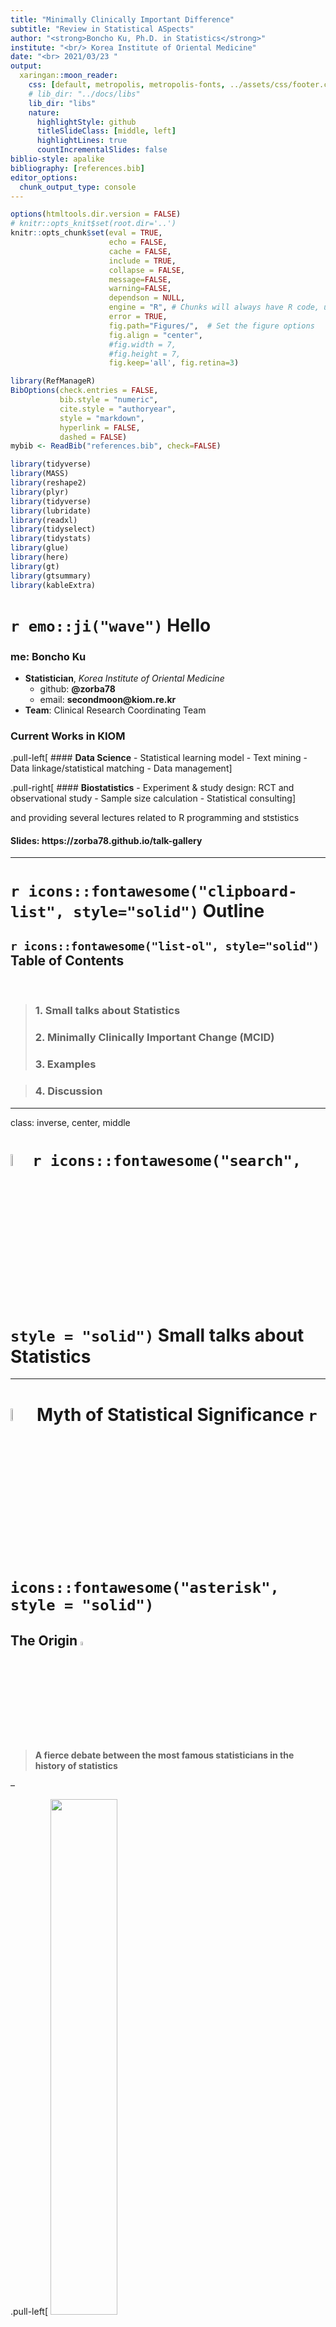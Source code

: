 ```yaml
---
title: "Minimally Clinically Important Difference"
subtitle: "Review in Statistical ASpects"
author: "<strong>Boncho Ku, Ph.D. in Statistics</strong>"
institute: "<br/> Korea Institute of Oriental Medicine"
date: "<br> 2021/03/23 "
output:
  xaringan::moon_reader:
    css: [default, metropolis, metropolis-fonts, ../assets/css/footer.css, ../assets/css/metropolis-ak.css]
    # lib_dir: "../docs/libs"
    lib_dir: "libs"
    nature:
      highlightStyle: github
      titleSlideClass: [middle, left]
      highlightLines: true
      countIncrementalSlides: false
biblio-style: apalike
bibliography: [references.bib]      
editor_options: 
  chunk_output_type: console
---
```


```r
options(htmltools.dir.version = FALSE)
# knitr::opts_knit$set(root.dir='..')
knitr::opts_chunk$set(eval = TRUE, 
                      echo = FALSE, 
                      cache = FALSE,
                      include = TRUE,
                      collapse = FALSE,
                      message=FALSE,
                      warning=FALSE, 
                      dependson = NULL,
                      engine = "R", # Chunks will always have R code, unless noted
                      error = TRUE,
                      fig.path="Figures/",  # Set the figure options
                      fig.align = "center", 
                      #fig.width = 7,
                      #fig.height = 7, 
                      fig.keep='all', fig.retina=3)

library(RefManageR)
BibOptions(check.entries = FALSE,
           bib.style = "numeric",
           cite.style = "authoryear",
           style = "markdown",
           hyperlink = FALSE,
           dashed = FALSE)
mybib <- ReadBib("references.bib", check=FALSE)

```


```r
library(tidyverse)
library(MASS)
library(reshape2)
library(plyr)
library(tidyverse)
library(lubridate)
library(readxl)
library(tidyselect)
library(tidystats)
library(glue)
library(here)
library(gt)
library(gtsummary)
library(kableExtra)

```




# `r emo::ji("wave")` Hello

### me: **Boncho Ku**

- **Statistician**, _Korea Institute of Oriental Medicine_
    + github: **@zorba78**
    + email: **secondmoon@kiom.re.kr**

- **Team**: Clinical Research Coordinating Team    


### Current Works in KIOM

.pull-left[
#### **Data Science**
- Statistical learning model
- Text mining
- Data linkage/statistical matching
- Data management
]


.pull-right[
#### **Biostatistics**
- Experiment & study design: RCT and observational study 
- Sample size calculation
- Statistical consulting
]


and providing several lectures related to R programming and ststistics


#### Slides: **https://zorba78.github.io/talk-gallery**

---

# `r icons::fontawesome("clipboard-list", style="solid")` Outline


## `r icons::fontawesome("list-ol", style="solid")`  **Table of Contents**

<br>

> ### 1. Small talks about Statistics
>
> ### 2. Minimally Clinically Important Change (MCID)
>
> ### 3. Examples

> ### 4. Discussion










---

class: inverse, center, middle

# <img src="assets/icons/gaussian-function.svg" width="7%"/>`r icons::fontawesome("search", style = "solid")` Small talks about Statistics 



---

# <img src="assets/icons/unicorn.svg" width="7%"/> Myth of Statistical Significance `r icons::fontawesome("asterisk", style = "solid")` 

## The Origin <img src="assets/icons/original.svg" width="4%"/>

> **A fierce debate between the most famous statisticians in the history of statistics**

--

.pull-left[
<img src="assets/imgs/RA-Fisher.jpg" width="46%"/> &nbsp;&nbsp;&nbsp;&nbsp;&nbsp;&nbsp; <img src="assets/icons/fists.svg" width="40%"/>
] 
.pull-right[
<img src="assets/imgs/E-Pearson-02.jpeg" width="43%"/> <img src="assets/imgs/J-Neyman.jpg" width="43%"/>
]
.pull-left[
Sir. Ronald A. Fisher<br>&nbsp;&nbsp;&nbsp;&nbsp;(1890 ~ 1962)
]
.pull-right[
&nbsp;&nbsp;&nbsp;&nbsp;Egon Pearson&nbsp;&nbsp;&nbsp;&nbsp;&nbsp;&nbsp;&nbsp;&nbsp;&nbsp;Jerzy Neyman<br>&nbsp;&nbsp;&nbsp;&nbsp;(1895 ~ 1980)&nbsp;&nbsp;&nbsp;&nbsp;&nbsp;&nbsp;&nbsp;&nbsp;&nbsp;&nbsp;&nbsp;(1894 ~ 1981)
]


---

# <img src="assets/icons/creativity.svg" width="6%"/> Motivation of Fisher

## The Lady Tasting Tea

.pull-left[<img src="assets/imgs/tasting-tea.jpg" width="95%"/>]
.pull-right[

### Is the lady possible to distinguish all sequences for making tea? 

### **The birth of Statistical Hypothesis Test!!!**

]


<br>
<br>

--

## That is, a famous **Fisher's Exact Test**

---

# <img src="assets/icons/history.svg" width="6%"/> History of "_statistical significance_"

### Flows

> - Edgeworth firstly mentioned 
>
> - Sir Ronard A. Fisher described "_the test of significance_" in his book <**_Statistical Methods for Research Workers_**>
>
> - Original intention
>     - **FY. Edgeworth**: mentioned as a tool to indicate when a result needs further scrutiny
>     - **RA. Fisher**: intended to blend data and background knowledge to lead to scientific conclusions


Remind that the original meaning of "**_significant_**" in the 19<sup>th</sup> century was **the obtained value shows something meaningful**


In the 20<sup>th</sup> century, it became a new meaning as "**_very important_**".


---

# `r icons::fontawesome("clipboard-check", style = "solid")`  Guidlines 

### ASA's statement on p-values

> 1. indicating **incompatible the data are with a specified statistical model**. 
>
> 2. **NOT MEASURE THE PROBABILITY**: the studied hypothesis is **true**, 
>
> 3. **NOT MEASURE THE PROBABILITY**: the studied data were producedy by **random chance** alone. 
>
> 4. **NOT MAKE CONCLUSIONS**: based only on whether a p-value passes a specific threshold 
$\rightarrow$ don't use $p < 0.05$ and **\*\***, something like that
>
> 5. **Full reporting and transparency**
>
> 6. **NOT MEASURE** the size of an effect or the importance of a result
>
> 7. **NOT ** a good measure of **EVIDENCE**


???

1. P-values can indicate how incompatible the data are with a
specified statistical model.
2. P-values do not measure the probability that the studied
hypothesis is true, or the probability that the data were produced by
random chance alone.
3. Scientific conclusions and business or policy decisions should not be
based only on whether a p-value passes a specific threshold.
4. Proper inference requires full reporting and transparency.
5. A p-value, or statistical significance, does not measure the size of
an effect or the importance of a result.
6. By itself, a p-value does not provide a good measure of
evidence regarding a model or hypothesis.



---

class: inverse, center, middle

# `r icons::fontawesome("smile", style = "solid")``r icons::fontawesome("arrows-alt-h", style = "solid")``r icons::fontawesome("frown", style = "solid")` Minimally Clinically Important Difference 


---

# `r icons::fontawesome("info-circle", style = "solid")` Definition 

### Original Definition

> **"_The smallest difference in score in the domain of interest which patients perceive as 
beneficial and which would mandatae, in the absence of troublesome side effects and 
excessive cost, a change in the patient's management_"**
>  _`r AutoCite(mybib, "jaeschke-1989")`_

### Simple Definition 

> **"_the smallest (minimal amount of) change that is important to patients_"**

---

# `r icons::fontawesome("anchor", style = "solid")` Anchor Methods 



---

# <img src="assets/icons/probability-dist.svg" width="7%"/> Distribution-based Methods 



---


class: inverse, center, middle

# <img src="assets/icons/application.svg" width="7%"/> Applications 



---

class: inverse, center, middle

# <img src="assets/icons/discussion.svg" width="7%"/> Discussion

---

# References

```r
PrintBibliography(mybib)
```
